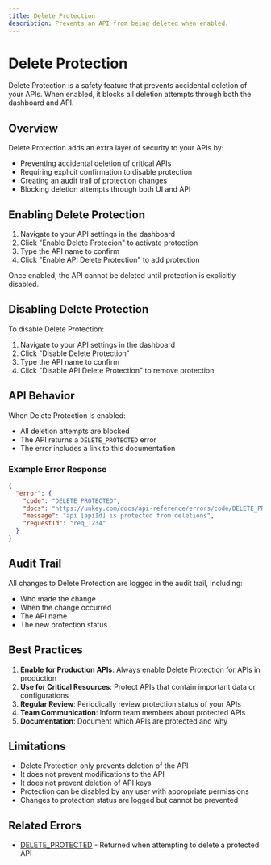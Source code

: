 ```yaml
---
title: Delete Protection
description: Prevents an API from being deleted when enabled.
---
```


# Delete Protection

Delete Protection is a safety feature that prevents accidental deletion of your APIs. When enabled, it blocks all deletion attempts through both the dashboard and API.

## Overview

Delete Protection adds an extra layer of security to your APIs by:

- Preventing accidental deletion of critical APIs
- Requiring explicit confirmation to disable protection
- Creating an audit trail of protection changes
- Blocking deletion attempts through both UI and API

## Enabling Delete Protection

1. Navigate to your API settings in the dashboard
2. Click "Enable Delete Protecion" to activate protection
3. Type the API name to confirm
4. Click "Enable API Delete Protection" to add protection 

Once enabled, the API cannot be deleted until protection is explicitly disabled.

## Disabling Delete Protection

To disable Delete Protection:

1. Navigate to your API settings in the dashboard
2. Click "Disable Delete Protection"
3. Type the API name to confirm
4. Click "Disable API Delete Protection" to remove protection

## API Behavior

When Delete Protection is enabled:

- All deletion attempts are blocked
- The API returns a `DELETE_PROTECTED` error
- The error includes a link to this documentation

### Example Error Response

```json
{
  "error": {
    "code": "DELETE_PROTECTED",
    "docs": "https://unkey.com/docs/api-reference/errors/code/DELETE_PROTECTED",
    "message": "api [apiId] is protected from deletions",
    "requestId": "req_1234"
  }
}
```

## Audit Trail

All changes to Delete Protection are logged in the audit trail, including:

- Who made the change
- When the change occurred
- The API name
- The new protection status

## Best Practices

1. **Enable for Production APIs**: Always enable Delete Protection for APIs in production
2. **Use for Critical Resources**: Protect APIs that contain important data or configurations
3. **Regular Review**: Periodically review protection status of your APIs
4. **Team Communication**: Inform team members about protected APIs
5. **Documentation**: Document which APIs are protected and why

## Limitations

- Delete Protection only prevents deletion of the API
- It does not prevent modifications to the API
- It does not prevent deletion of API keys
- Protection can be disabled by any user with appropriate permissions
- Changes to protection status are logged but cannot be prevented

## Related Errors

- [DELETE_PROTECTED](https://www.unkey.com/docs/api-reference/errors/code/DELETE_PROTECTED) - Returned when attempting to delete a protected API
